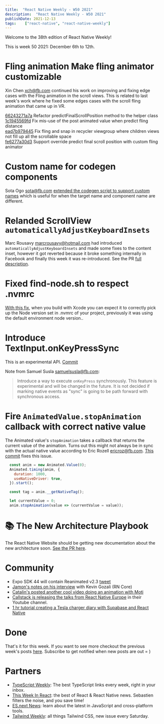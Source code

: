 ```yaml
---
title:  "React Native Weekly - W50 2021"
description:  "React Native Weekly - W50 2021"
publishDate: 2021-12-13
tags:    ["react-native", "react-native-weekly"]
---
```


Welcome to the 38th edition of React Native Weekly! 

This is week 50 2021: December 6th to 12th. 


# Fling animation Make fling animator customizable

Xin Chen xch@fb.com continued his work on improving and fixing edge cases with the Fling animation in the scroll views. This is related to last week's work where he fixed some edges cases with the scroll fling animation that came up in VR.


[66243271a7a](https://github.com/facebook/react-native/commit/66243271a7a) Refactor predictFinalScrollPosition method to the helper class  
[1c1945569fd](https://github.com/facebook/react-native/commit/1c1945569fd) Fix mis-use of the post animated value when predict fling distance  
[ead7b979445](https://github.com/facebook/react-native/commit/ead7b979445) Fix fling and snap in recycler viewgroup where children views not fill up all the scrollable space  
[fe6277a30d3](https://github.com/facebook/react-native/commit/fe6277a30d3) Support override predict final scroll position with custom fling animator  

# Custom name for codegen components

Sota Ogo sota@fb.com [extended the codegen script to support custom names](https://github.com/facebook/react-native/commit/ba70ca4c584) which is useful for when the target name and component name are different.


# Relanded ScrollView `automaticallyAdjustKeyboardInsets`

Marc Rousavy marcrousavy@hotmail.com had introduced `automaticallyAdjustKeyboardInsets` and made some fixes to the content inset, however it got reverted because it broke something internally in Facebook and finally this week it was re-introduced. See the PR [full description](https://github.com/facebook/react-native/pull/31402).



# Fixed find-node.sh to respect .nvmrc

[With this fix](https://github.com/facebook/react-native/commit/35bcf934b18), when you build with Xcode you can expect it to correctly pick up the Node version set in .nvmrc of your project, previously it was using the default environment node version..




# Introduce TextInput.onKeyPressSync

This is an experimental API. [Commit](https://github.com/facebook/react-native/commit/f5f6fd70f2e)

Note from Samuel Susla samuelsusla@fb.com:

> Introduce a way to execute `onKeyPress` synchronously. This feature is experimental and will be changed in the future. It is not decided if marking native events as "sync" is going to be path forward with synchronous access.


# Fire `AnimatedValue.stopAnimation` callback with correct native value

The Animated value's `stopAnimation` takes a callback that returns the current value of the animation. Turns out this might not always be in sync with the actual native value according to Eric Rozell ericroz@fb.com. [This commit](https://github.com/facebook/react-native/commit/8ba771c3ddc) fixes this issue.

```javascript
  const anim = new Animated.Value(0);
  Animated.timing(anim, {
    duration: 1000,
    useNativeDriver: true,
  }).start();

  const tag = anim.__getNativeTag();

  let currentValue = 0;
  anim.stopAnimation(value => (currentValue = value));
```

# 📚 The New Architecture Playbook 

The React Native Website should be getting new documentation about the new architecture soon. [See the PR here](https://github.com/facebook/react-native-website/pull/2879).


# Community

- Expo SDK 44 will contain Reanimated v2.3 [tweet](https://twitter.com/tsapeta/status/1469057434018889739?s=20)
- [Jamon's notes on his interview](https://twitter.com/jamonholmgren/status/1469351621591064582?s=20) with Kevin Gozali (RN Core)
- [Catalin's posted another cool video doing an animation with Moti](https://twitter.com/mironcatalin/status/1468126706238173186?s=20)
- [Callstack is releasing the talks from React Native Europe](https://twitter.com/react_native_eu/status/1469249278275112961) in their Youtube channel.
- [1 hr tutorial creating a Tesla charger diary with Supabase and React Native](https://twitter.com/supabase/status/1468071382340849667?s=20)

# Done

That's it for this week. If you want to see more checkout the previous week's posts [here](/tags/react-native). Subscribe to get notified when new posts are out = )

# Partners

- [TypeScript Weekly](https://www.typescript-weekly.com/): The best TypeScript links every week, right in your inbox.
- [This Week In React](https://www.getrevue.co/profile/thisweekinreact): the best of React & React Native news. Sebastien filters the noise, and you save time!
- [ES.next News](http://esnextnews.com): learn about the latest in JavaScript and cross-platform tools.
- [Tailwind Weekly](https://tailwindweekly.com): all things Tailwind CSS, new issue every Saturday.


